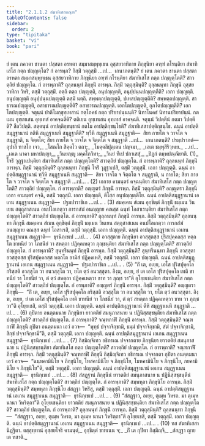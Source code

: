 ```yaml
---
title: "2.1.1.2 สํฆาทิเสสกณฺฑ"
tableOfContents: false
sidebar:
  order: 2
type: "tipitaka"
basket: "vi"
book: "pari"
---
```



<DynamicBreadcrumb />

<Division number="206" book="pari">

<Paragraph number="686" book="pari">
ยํ เตน ภควตา ชานตา ปสฺสตา อรหตา สมฺมาสมฺพุทฺเธน อุสฺสยวาทิกาย ภิกฺขุนิยา อฑฺฑํ กโรนฺติยา สํฆาทิเสโส กตฺถ ปญฺญตฺโต? กํ อารพฺภ? กิสฺมิํ วตฺถุสฺมิํ …เป…  เกนาภตนฺติ?
</Paragraph>

</Division>
<Division number="207" book="pari">

<Paragraph number="687" book="pari">
ยํ เตน ภควตา ชานตา ปสฺสตา อรหตา สมฺมาสมฺพุทฺเธน อุสฺสยวาทิกาย ภิกฺขุนิยา อฑฺฑํ กโรนฺติยา สํฆาทิเสโส กตฺถ ปญฺญตฺโตติ? สาวตฺถิยํ ปญฺญตฺโต. กํ อารพฺภาติ? ถุลฺลนนฺทํ ภิกฺขุนิํ อารพฺภ. กิสฺมิํ วตฺถุสฺมินฺติ? ถุลฺลนนฺทา ภิกฺขุนี อุสฺสยวาทิกา วิหริ, ตสฺมิํ วตฺถุสฺมิํ. อตฺถิ ตตฺถ ปญฺญตฺติ, อนุปญฺญตฺติ, อนุปฺปนฺนปญฺญตฺตีติ? เอกา ปญฺญตฺติ. อนุปญฺญตฺติ อนุปฺปนฺนปญฺญตฺติ ตสฺมิํ นตฺถิ. สพฺพตฺถปญฺญตฺติ, ปเทสปญฺญตฺตีติ? สพฺพตฺถปญฺญตฺติ. สาธารณปญฺญตฺติ, อสาธารณปญฺญตฺตีติ? อสาธารณปญฺญตฺติ. เอกโตปญฺญตฺติ, อุภโตปญฺญตฺตีติ? เอกโตปญฺญตฺติ. จตุนฺนํ ปาติโมกฺขุทฺเทสานํ กตฺโถคธํ กตฺถ ปริยาปนฺนนฺติ? นิทาโนคธํ นิทานปริยาปนฺนํ. กตเมน อุทฺเทเสน อุทฺเทสํ อาคจฺฉตีติ? ตติเยน อุทฺเทเสน อุทฺเทสํ อาคจฺฉติ. จตุนฺนํ วิปตฺตีนํ กตมา วิปตฺตีติ? สีลวิปตฺติ. สตฺตนฺนํ อาปตฺติกฺขนฺธานํ กตโม อาปตฺติกฺขนฺโธติ? สํฆาทิเสสาปตฺติกฺขนฺโธ. ฉนฺนํ อาปตฺติสมุฏฺฐานานํ กติหิ สมุฏฺฐาเนหิ สมุฏฺฐาตีติ? ทฺวีหิ สมุฏฺฐาเนหิ สมุฏฺฐาติ—  สิยา กายโต จ วาจโต จ สมุฏฺฐาติ, น จิตฺตโต; สิยา กายโต จ วาจโต จ จิตฺตโต จ สมุฏฺฐาติ …เป…  เกนาภตนฺติ? ปรมฺปราภตํ—
</Paragraph>

<Paragraph number="688" type="verses" book="pari">
อุปาลิ ทาสโก เจว,_  
_โสณโก สิคฺคโว ตถา;_  
_โมคฺคลิปุตฺเตน ปญฺจมา,_  
_เอเต ชมฺพุสิริวฺหเย._  


</Paragraph>
</Division>

<Paragraph number="689" type="center" book="pari">
…เป…


</Paragraph>

<Paragraph number="690" type="verses" book="pari">
_เอเต นาคา มหาปญฺญา,_  
_วินยญฺญู มคฺคโกวิทา;_  
_วินยํ ทีเป ปกาเสสุํ,_  
_ปิฏกํ ตมฺพปณฺณิยาติ. (1)_  

</Paragraph>

<Division number="208" book="pari">

<Paragraph number="691" book="pari">
โจริํ วุฏฺฐาเปนฺติยา สํฆาทิเสโส กตฺถ ปญฺญตฺโตติ? สาวตฺถิยํ ปญฺญตฺโต. กํ อารพฺภาติ? ถุลฺลนนฺทํ ภิกฺขุนิํ อารพฺภ. กิสฺมิํ วตฺถุสฺมินฺติ? ถุลฺลนนฺทา ภิกฺขุนี โจริํ วุฏฺฐาเปสิ, ตสฺมิํ วตฺถุสฺมิํ. เอกา ปญฺญตฺติ. ฉนฺนํ อาปตฺติสมุฏฺฐานานํ ทฺวีหิ สมุฏฺฐาเนหิ สมุฏฺฐาติ—  สิยา วาจโต จ จิตฺตโต จ สมุฏฺฐาติ, น กายโต; สิยา กายโต จ วาจโต จ จิตฺตโต จ สมุฏฺฐาติ …เป… . (2)
</Paragraph>

</Division>
<Division number="209" book="pari">

<Paragraph number="692" book="pari">
เอกาย คามนฺตรํ คจฺฉนฺติยา สํฆาทิเสโส กตฺถ ปญฺญตฺโตติ? สาวตฺถิยํ ปญฺญตฺโต. กํ อารพฺภาติ? อญฺญตรํ ภิกฺขุนิํ อารพฺภ. กิสฺมิํ วตฺถุสฺมินฺติ? อญฺญตรา ภิกฺขุนี เอกา คามนฺตรํ คจฺฉิ, ตสฺมิํ วตฺถุสฺมิํ. เอกา ปญฺญตฺติ, ติโสฺส อนุปญฺญตฺติโย. ฉนฺนํ อาปตฺติสมุฏฺฐานานํ เอเกน สมุฏฺฐาเนน สมุฏฺฐาติ—  ปฐมปาราชิเก …เป… . (3)
</Paragraph>

</Division>
<Division number="210" book="pari">

<Paragraph number="693" book="pari">
สมคฺเคน สํเฆน อุกฺขิตฺตํ ภิกฺขุนิํ ธมฺเมน วินเยน สตฺถุสาสเนน อนปโลเกตฺวา การกสํฆํ อนญฺญาย คณสฺส ฉนฺทํ โอสาเรนฺติยา สํฆาทิเสโส กตฺถ ปญฺญตฺโตติ? สาวตฺถิยํ ปญฺญตฺโต. กํ อารพฺภาติ? ถุลฺลนนฺทํ ภิกฺขุนิํ อารพฺภ. กิสฺมิํ วตฺถุสฺมินฺติ? ถุลฺลนนฺทา ภิกฺขุนี สมคฺเคน สํเฆน อุกฺขิตฺตํ ภิกฺขุนิํ ธมฺเมน วินเยน สตฺถุสาสเนน อนปโลเกตฺวา การกสํฆํ อนญฺญาย คณสฺส ฉนฺทํ โอสาเรสิ, ตสฺมิํ วตฺถุสฺมิํ. เอกา ปญฺญตฺติ. ฉนฺนํ อาปตฺติสมุฏฺฐานานํ เอเกน สมุฏฺฐาเนน สมุฏฺฐาติ—  ธุรนิกฺเขเป …เป… . (4)
</Paragraph>

</Division>
<Division number="211" book="pari">

<Paragraph number="694" book="pari">
อวสฺสุตาย ภิกฺขุนิยา อวสฺสุตสฺส ปุริสปุคฺคลสฺส หตฺถโต ขาทนียํ วา โภชนียํ วา สหตฺถา ปฏิคฺคเหตฺวา ภุญฺชนฺติยา สํฆาทิเสโส กตฺถ ปญฺญตฺโตติ? สาวตฺถิยํ ปญฺญตฺโต. กํ อารพฺภาติ? สุนฺทรีนนฺทํ ภิกฺขุนิํ อารพฺภ. กิสฺมิํ วตฺถุสฺมินฺติ? สุนฺทรีนนฺทา ภิกฺขุนี อวสฺสุตา อวสฺสุตสฺส ปุริสปุคฺคลสฺส หตฺถโต อามิสํ ปฏิคฺคเหสิ, ตสฺมิํ วตฺถุสฺมิํ. เอกา ปญฺญตฺติ. ฉนฺนํ อาปตฺติสมุฏฺฐานานํ เอเกน สมุฏฺฐาเนน สมุฏฺฐาติ—  ปฐมปาราชิเก …เป… . (5)
</Paragraph>

</Division>
<Division number="212" book="pari">

<Paragraph number="695" book="pari">
“กิํ เต, อเยฺย, เอโส ปุริสปุคฺคโล กริสฺสติ อวสฺสุโต วา อนวสฺสุโต วา, ยโต ตฺวํ อนวสฺสุตา. อิงฺฆ, อเยฺย, ยํ เต เอโส ปุริสปุคฺคโล เทติ ขาทนียํ วา โภชนียํ วา, ตํ ตฺวํ สหตฺถา ปฏิคฺคเหตฺวา ขาท วา ภุญฺช วา”ติ อุโยฺยเชนฺติยา สํฆาทิเสโส กตฺถ ปญฺญตฺโตติ? สาวตฺถิยํ ปญฺญตฺโต. กํ อรพฺภาติ? อญฺญตรํ ภิกฺขุนิํ อารพฺภ. กิสฺมิํ วตฺถุสฺมินฺติ? อญฺญตรา ภิกฺขุนี—  “กิํ เต, อเยฺย, เอโส ปุริสปุคฺคโล กริสฺสติ อวสฺสุโต วา อนวสฺสุโต วา, ยโต ตฺวํ อนวสฺสุตา. อิงฺฆ, อเยฺย, ยํ เต เอโส ปุริสปุคฺคโล เทติ ขาทนียํ วา โภชนียํ วา, ตํ ตฺวํ สหตฺถา ปฏิคฺคเหตฺวา ขาท วา ภุญฺช วา”ติ อุโยฺยเชสิ, ตสฺมิํ วตฺถุสฺมิํ. เอกา ปญฺญตฺติ. ฉนฺนํ อาปตฺติสมุฏฺฐานานํ ตีหิ สมุฏฺฐาเนหิ สมุฏฺฐาติ …เป… . (6)
</Paragraph>

</Division>
<Division number="213" book="pari">

<Paragraph number="696" book="pari">
กุปิตาย อนตฺตมนาย ภิกฺขุนิยา ยาวตติยํ สมนุภาสนาย น ปฏินิสฺสชฺชนฺติยา สํฆาทิเสโส กตฺถ ปญฺญตฺโตติ? สาวตฺถิยํ ปญฺญตฺโต. กํ อารพฺภาติ? จณฺฑกาฬิํ ภิกฺขุนิํ อารพฺภ. กิสฺมิํ วตฺถุสฺมินฺติ? จณฺฑกาฬี ภิกฺขุนี กุปิตา อนตฺตมนา เอวํ อวจ—  “พุทฺธํ ปจฺจาจิกฺขามิ, ธมฺมํ ปจฺจาจิกฺขามิ, สํฆํ ปจฺจาจิกฺขามิ, สิกฺขํ ปจฺจาจิกฺขามี”ติ, ตสฺมิํ วตฺถุสฺมิํ. เอกา ปญฺญตฺติ. ฉนฺนํ อาปตฺติสมุฏฺฐานานํ เอเกน สมุฏฺฐาเนน สมุฏฺฐาติ—  ธุรนิกฺเขเป …เป… . (7)
</Paragraph>

</Division>
<Division number="214" book="pari">

<Paragraph number="697" book="pari">
กิสฺมิญฺจิเทว อธิกรเณ ปจฺจากตาย ภิกฺขุนิยา ยาวตติยํ สมนุภาสนาย น ปฏินิสฺสชฺชนฺติยา สํฆาทิเสโส กตฺถ ปญฺญตฺโตติ? สาวตฺถิยํ ปญฺญตฺโต. กํ อารพฺภาติ? จณฺฑกาฬิํ ภิกฺขุนิํ อารพฺภ. กิสฺมิํ วตฺถุสฺมินฺติ? จณฺฑกาฬี ภิกฺขุนี กิสฺมิญฺจิเทว อธิกรเณ ปจฺจากตา กุปิตา อนตฺตมนา เอวํ อวจ—  “ฉนฺทคามินิโย จ ภิกฺขุนิโย, โทสคามินิโย จ ภิกฺขุนิโย, โมหคามินิโย จ ภิกฺขุนิโย, ภยคามินิโย จ ภิกฺขุนิโย”ติ, ตสฺมิํ วตฺถุสฺมิํ. เอกา ปญฺญตฺติ. ฉนฺนํ อาปตฺติสมุฏฺฐานานํ เอเกน สมุฏฺฐาเนน สมุฏฺฐาติ—  ธุรนิกฺเขเป …เป… . (8)
</Paragraph>

</Division>
<Division number="215" book="pari">

<Paragraph number="698" book="pari">
สํสฏฺฐานํ ภิกฺขุนีนํ ยาวตติยํ สมนุภาสนาย น ปฏินิสฺสชฺชนฺตีนํ สํฆาทิเสโส กตฺถ ปญฺญตฺโตติ? สาวตฺถิยํ ปญฺญตฺโต. กํ อารพฺภาติ? สมฺพหุลา ภิกฺขุนิโย อารพฺภ. กิสฺมิํ วตฺถุสฺมินฺติ? สมฺพหุลา ภิกฺขุนิโย สํสฏฺฐา วิหริํสุ, ตสฺมิํ วตฺถุสฺมิํ. เอกา ปญฺญตฺติ. ฉนฺนํ อาปตฺติสมุฏฺฐานานํ เอเกน สมุฏฺฐาเนน สมุฏฺฐาติ—  ธุรนิกฺเขเป …เป… . (9)
</Paragraph>

</Division>
<Division number="216" book="pari">

<Paragraph number="699" book="pari">
“สํสฏฺฐาว, อเยฺย, ตุเมฺห วิหรถ. มา ตุเมฺห นานา วิหริตฺถา”ติ อุโยฺยเชนฺติยา ยาวตติยํ สมนุภาสนาย น ปฏินิสฺสชฺชนฺติยา สํฆาทิเสโส กตฺถ ปญฺญตฺโตติ? สาวตฺถิยํ ปญฺญตฺโต. กํ อารพฺภาติ? ถุลฺลนนฺทํ ภิกฺขุนิํ อารพฺภ. กิสฺมิํ วตฺถุสฺมินฺติ? ถุลฺลนนฺทา ภิกฺขุนี—  “สํสฏฺฐาว, อเยฺย, ตุเมฺห วิหรถ, มา ตุเมฺห นานา วิหริตฺถา”ติ อุโยฺยเชสิ, ตสฺมิํ วตฺถุสฺมิํ. เอกา ปญฺญตฺติ. ฉนฺนํ อาปตฺติสมุฏฺฐานานํ เอเกน สมุฏฺฐาเนน สมุฏฺฐาติ—  ธุรนิกฺเขเป …เป… . (10)

</Paragraph>
</Division>

<Paragraph number="700" type="center" book="pari">
ทส สํฆาทิเสสา นิฏฺฐิตา.



</Paragraph>

<Paragraph number="701" type="center" book="pari">
ตสฺสุทฺทานํ


</Paragraph>

<Paragraph number="702" book="pari">
อุสฺสยโจริ คามนฺตํ,_  
อุกฺขิตฺตํ ขาทเนน จ;_  
_กิํ เต กุปิตา กิสฺมิญฺจิ,_  
_สํสฏฺฐา ญายเต ทสาติ._
</Paragraph>